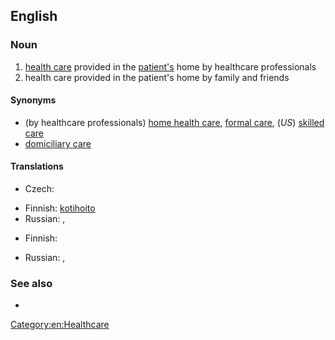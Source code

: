 ==English==

===Noun===
{{en-noun|sg=[[home]] [[care]]|-}}

# [[health care]] provided in the [[patient|patient's]] home by healthcare professionals
# health care provided in the patient's home by family and friends

====Synonyms====
* (by healthcare professionals) [[home health care]], [[formal care]], (''US'') [[skilled care]]
* [[domiciliary care]]

====Translations====
{{trans-top|health care provided in the patient's home by healthcare professionals}}
* Czech: {{t-|cs|domácí péče|f}}
{{trans-mid}}
* Finnish: [[kotihoito]]
* Russian: {{t|ru|медицинская помощь на дому|f|tr=medicínskaja pómošč na domú|sc=Cyrl}}, {{t|ru|стационар на дому|m|tr=stacionár na domú|sc=Cyrl}}
{{trans-bottom}}

{{trans-top|health care provided in the patient's home by family and friends}}
* Finnish: {{t|fi|kotihoito}}
{{trans-mid}}
* Russian: {{t|ru|домашний уход|m|tr=domašnij uxód|sc=Cyrl}}, {{t|ru|уход на дому|m|tr=uxód na domú|sc=Cyrl}}
{{trans-bottom}}

===See also===
* {{pedia}}


[[Category:en:Healthcare]]